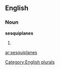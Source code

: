 
==English==

===Noun===
'''sesquiplanes'''

# {{plural of|[[sesquiplane]]}}

[[Category:English plurals]]

[[ar:sesquiplanes]]